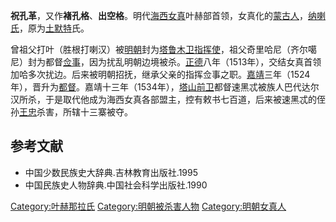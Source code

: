 '''祝孔革'''，又作'''褚孔格'''、'''出空格'''。明代[[海西女真|海西女真]]叶赫部首领，女真化的[[蒙古人|蒙古人]]，[[纳喇氏|纳喇氏]]，原为[[土默特|土默特]]氏。

曾祖父打叶（胜根打喇汉）被[[明朝|明朝]]封为[[塔鲁木卫|塔鲁木卫]][[指挥使|指挥使]]，祖父奇里哈尼（齐尔噶尼）封为都督[[佥事|佥事]]，因为扰乱明朝边境被杀。[[正德_(明朝)|正德]]八年（1513年），交结女真首领加哈多次扰边。后来被明朝招抚，继承父亲的指挥佥事之职。[[嘉靖|嘉靖]]三年（1524年），晋升为[[都督|都督]]。嘉靖十三年（1534年），[[塔山前卫|塔山前卫]]都督速黑忒被族人巴代达尔汉所杀，于是取代他成为海西女真各部盟主，控有敕书七百道，后来被速黑忒的侄孙[[王忠_(哈达部长)|王忠]]杀害，所辖十三寨被夺。

==参考文献==
* 中国少数民族史大辞典.吉林教育出版社.1995
* 中国民族史人物辞典.中国社会科学出版社.1990
{{历任叶赫国主}}
{{DEFAULTSORT:Z}}
[[Category:叶赫那拉氏|Category:叶赫那拉氏]]
[[Category:明朝被杀害人物|Category:明朝被杀害人物]]
[[Category:明朝女真人|Category:明朝女真人]]